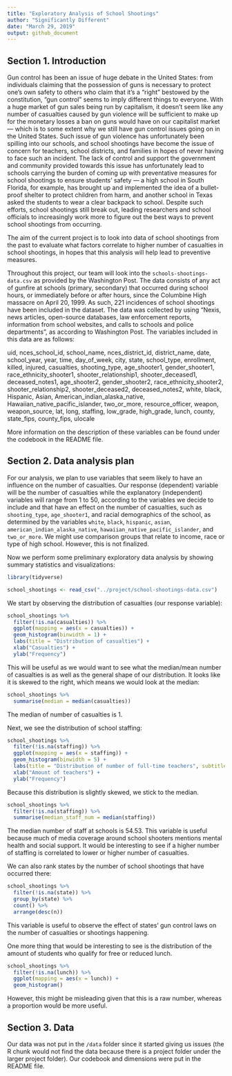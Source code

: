 ```yaml
---
title: "Exploratory Analysis of School Shootings"
author: "Significantly Different"
date: "March 29, 2019"
output: github_document
---
```


## Section 1. Introduction

Gun control has been an issue of huge debate in the United States: from individuals claiming that the possession of guns is necessary to protect one’s own safety to others who claim that it’s a “right” bestowed by the constitution, “gun control” seems to imply different things to everyone. With a huge market of gun sales being run by capitalism, it doesn’t seem like any number of casualties caused by gun violence will be sufficient to make up for the monetary losses a ban on guns would have on our capitalist market — which is to some extent why we still have gun control issues going on in the United States. Such issue of gun violence has unfortunately been spilling into our schools, and school shootings have become the issue of concern for teachers, school districts, and families in hopes of never having to face such an incident. The lack of control and support the government and community provided towards this issue has unfortunately lead to schools carrying the burden of coming up with preventative measures for school shootings to ensure students’ safety — a high school in South Florida, for example, has brought up and implemented the idea of a bullet-proof shelter to protect children from harm, and another school in Texas asked the students to wear a clear backpack to school. Despite such efforts, school shootings still break out, leading researchers and school officials to increasingly work more to figure out the best ways to prevent school shootings from occurring.

The aim of the current project is to look into data of school shootings from the past to evaluate what factors correlate to higher number of casualties in school shootings, in hopes that this analysis will help lead to preventive measures.

Throughout this project, our team will look into the ```schools-shootings-data.csv``` as provided by the Washington Post. The data consists of any act of gunfire at schools (primary, secondary) that occurred during school hours, or immediately before or after hours, since the Columbine High massacre on April 20, 1999. As such, 221 incidences of school shootings have been included in the dataset. The data was collected by using “Nexis, news articles, open-source databases, law enforcement reports, information from school websites, and calls to schools and police departments”, as according to Washington Post. The variables included in this data are as follows: 

uid, nces_school_id, school_name, nces_district_id, district_name, date, school_year, year, time, day_of_week, city, state, school_type, enrollment, killed, injured, casualties, shooting_type, age_shooter1, gender_shooter1, race_ethnicity_shooter1, shooter_relationship1, shooter_deceased1, deceased_notes1, age_shooter2, gender_shooter2, race_ethnicity_shooter2, shooter_relationship2, shooter_deceased2, deceased_notes2, white, black, Hispanic, Asian, American_indian_alaska_native, Hawaiian_native_pacific_islander, two_or_more, resource_officer, weapon, weapon_source, lat, long, staffing, low_grade, high_grade, lunch, county, state_fips, county_fips, ulocale

More information on the description of these variables can be found under the codebook in the README file. 

## Section 2. Data analysis plan

For our analysis, we plan to use variables that seem likely to have an influence on the number of casualties. Our response (dependent) variable will be the number of casualties while the explanatory (independent) variables will range from 1 to 50, according to the variables we decide to include and that have an effect on the number of casualties, such as ```shooting_type```, ```age_shooter1```, and racial demographics of the school, as determined by the variables ```white```, ```black```, ```hispanic```, ```asian```, ```american_indian_alaska_native```, ```hawaiian_native_pacific_islander```, and ```two_or_more```. We might use comparison groups that relate to income, race or type of high school. However, this is not finalized. 

Now we perform some preliminary exploratory data analysis by showing summary statistics and visualizations:


```r
library(tidyverse)
```

```r
school_shootings <- read_csv("../project/school-shootings-data.csv")
```

We start by observing the distribution of casualties (our response variable):

```r
school_shootings %>%
  filter(!is.na(casualties)) %>%
  ggplot(mapping = aes(x = casualties)) +
  geom_histogram(binwidth = 1) +
  labs(title = "Distribution of casualties") +
  xlab("Casualties") +
  ylab("Frequency")
```
This will be useful as we would want to see what the median/mean number of casualties is as well as the general shape of our distribution. It looks like it is skewed to the right, which means we would look at the median:

```r
school_shootings %>%
  summarise(median = median(casualties))
```
The median of number of casualties is 1. 

Next, we see the distribution of school staffing:

```r
school_shootings %>%
  filter(!is.na(staffing)) %>%
  ggplot(mapping = aes(x = staffing)) +
  geom_histogram(binwidth = 5) +
  labs(title = "Distribution of number of full-time teachers", subtitle = "At each shooting") +
  xlab("Amount of teachers") +
  ylab("Frequency")
```
Because this distribution is slightly skewed, we stick to the median. 

```r
school_shootings %>%
  filter(!is.na(staffing)) %>%
  summarise(median_staff_num = median(staffing))
```
The median number of staff at schools is 54.53. This variable is useful because much of media coverage around school shooters mentions mental health and social support. It would be interesting to see if a higher number of staffing is correlated to lower or higher number of casualties.

We can also rank states by the number of school shootings that have occurred there:

```r
school_shootings %>%
  filter(!is.na(state)) %>%
  group_by(state) %>%
  count() %>%
  arrange(desc(n))
```
This variable is useful to observe the effect of states' gun control laws on the number of casualties or shootings happening. 

One more thing that would be interesting to see is the distribution of the amount of students who qualify for free or reduced lunch.

```r
school_shootings %>%
  filter(!is.na(lunch)) %>%
  ggplot(mapping = aes(x = lunch)) +
  geom_histogram()
```

However, this might be misleading given that this is a raw number, whereas a proportion would be more useful.


## Section 3. Data

Our data was not put in the ```/data``` folder since it started giving us issues (the R chunk would not find the data because there is a project folder under the larger project folder). Our codebook and dimensions were put in the README file.
